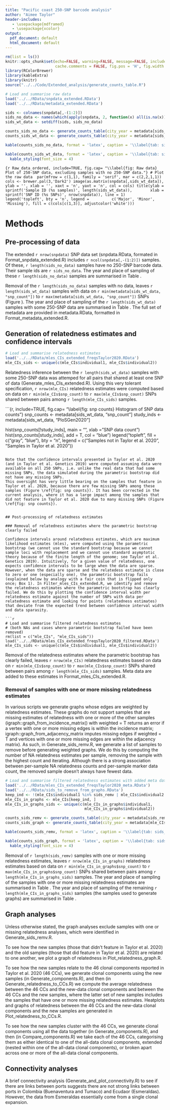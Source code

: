 ```yaml
---
title: "Pacific coast 250-SNP barcode analysis"
author: "Aimee Taylor"
header-includes:
   - \usepackage{mdframed}
   - \usepackage{xcolor}
output:
  pdf_document: default
  html_document: default
---
```


```r
rm(list = ls())
knitr::opts_chunk$set(echo=FALSE, warning=FALSE, message=FALSE, include=TRUE, cache=TRUE, 
                      cache.comments = FALSE, fig.pos = 'H', fig.width = 7, dev = 'png', dpi = 300)
library(RColorBrewer)
library(kableExtra)
library(knitr)
source("../../Code/Extended_analysis/generate_counts_table.R")
```



```r
# Load and summarise raw data 
load('../../RData/snpdata_extended.RData') 
load('../../RData/metadata_extended.RData')

sids <- colnames(snpdata[,-(1:2)])
sids_no_data <- names(which(apply(snpdata, 2, function(x) all(is.na(x)))))
sids_wt_data <- setdiff(sids, sids_no_data)

counts_sids_no_data <- generate_counts_table(city_year = metadata[sids_no_data,c("City", "Year")])
counts_sids_wt_data <- generate_counts_table(city_year = metadata[sids_wt_data,c("City", "Year")])

kable(counts_sids_no_data, format = 'latex', caption = '\\label{tab: sids_no_data sample counts} Yearly sample counts per city of the samples with no 250-SNP data.')

kable(counts_sids_wt_data, format = 'latex', caption = '\\label{tab: sids_wt_data sample counts} Yearly sample counts per city of the samples with some 250-SNP data.') %>%
  kable_styling(font_size = 4)
```
\normalsize

```{r Raw_data_ordered, include=TRUE, fig.cap= "\\label{fig: Raw data} Plot of 250-SNP data, excluding samples with no 250-SNP data."}
# Plot the raw data 
par(mfrow = c(1,1), family = 'serif', mar = c(2,2,1,1))
cols <- brewer.pal(3,'Dark2')
image(as.matrix(snpdata[,sids_wt_data]), 
      ylab = '', xlab = '', xaxt = 'n', yaxt = 'n', col = cols)
title(ylab = sprintf('Sample ID (%s samples)', length(sids_wt_data)), 
      xlab = sprintf('SNP ID (%s SNPs)', nrow(snpdata)), line = 1)
legend('topleft', bty = 'n', legend =
         c('Major', 'Minor', 'Missing'), fill = c(cols[c(1,3)], adjustcolor('white')))
```

# Methods

## Pre-processing of data 

The extended `r nrow(snpdata)` SNP data set (snpdata.RData, formated in Format_snpdata_extended.R) includes `r ncol(snpdata[,-(1:2)])` samples. Of these, `r length(sids_no_data)` samples have no 250-SNP barcode data. Their sample ids are `r sids_no_data`. The year and place of sampling of these `r length(sids_no_data)` samples are summarised in Table \ref{tab: sids_no_data sample counts}. 

Removal of the `r length(sids_no_data)` samples with no data, leaves `r length(sids_wt_data)` samples with data on `r min(metadata[sids_wt_data, "snp_count"])` to `r max(metadata[sids_wt_data, "snp_count"])` SNPs (Figure \ref{fig: Raw data}). The year and place of sampling of the `r length(sids_wt_data)` samples with some 250-SNP data are summarised in Table \ref{tab: sids_wt_data sample counts}. The full set of metadata are provided in metadata.RData, formatted in Format_metadata_extended.R. 

## Generation of relatedness estimates and confidence intervals

```r
# Load and summarise relatedness estimates 
load('../../RData/mles_CIs_extended_freqsTaylor2020.RData')
mle_CIs_sids <- unique(c(mle_CIs$individual1, mle_CIs$individual2))
```

Relatedness inference between the `r length(sids_wt_data)` samples with some 250-SNP data was attemped for all pairs that shared at least one SNP of data (Generate_mles_CIs_extended.R). Using this very tolerant specification, `r nrow(mle_CIs)` relatedness estimates were computed based on data on `r min(mle_CIs$snp_count)` to `r max(mle_CIs$snp_count)` SNPs shared between pairs among `r length(mle_CIs_sids)` samples. 

```{r, include=TRUE, fig.cap= "\\label{fig: snp counts} Histogram of SNP data counts"}
snp_counts <- metadata[sids_wt_data, "snp_count"]
study_inds <- metadata[sids_wt_data, "PloSGen2020"]

hist(snp_counts[!study_inds], main = "", xlab = "SNP data count")
hist(snp_counts[study_inds], add = T, col = "blue")
legend("topleft", fill = c("gray", "blue"), bty = "n", 
       legend = c("Samples not in Taylor et al. 2020", "Samples in Taylor et al. 2020"))
```

Note that the confidence intervals presented in Taylor et al. 2020 (and in Taylor et al. Genetics 2019) were computed assuming data were available on all 250 SNPs, i.e. unlike the real data that had some missing SNPs, the data simulated during the parametric bootstrap did not have any missing SNPs. 
This oversight has very little bearing on the samples that feature in Taylor et al. 2020, because there are few missing SNPs among these samples (Figure \ref{fig: snp counts}). It has been corrected in the current analysis, where it has a large impact among the samples that did not feature in Taylor et al. 2020 due to many missing SNPs (Figure \ref{fig: snp counts}). 


## Post-processing of relatedness estimates 

### Removal of relatedness estimates where the parametric bootstrap clearly failed

Confidence intervals around relatedness estimates, which are maximum likelihood estimates (mles), were computed using the parametric bootstrap (we cannot use the standard bootstrap because we cannot sample loci with replacement and we cannot use standard asymptotic theory because of the finite length of the genome; see Taylor et al. Genetics 2019). Intuitively, for a given value of relatedness, one expects confidence intervals to be large when the data are sparse. However, when the data are sparse and the relatedess estimate is close to zero or one (especially one), the parametric bootstrap fails (explained below by analogy with a fair coin that is flipped only once; Box 1). In Filter_mles_CIs_extended.R, we identify and remove the relatedness estimates where the parametric bootstrap has clearly failed. We do this by plotting the confidence interval width per relatedness estimate against the number of SNPs with data per relatedness estimate and looking for points (relatedness estimates) that deviate from the expected trend between confidence interval width and data sparasity. 

```r
# Load and summarise filtered relatedness estimates 
# (both NAs and cases where parametric bootstrap failed have been removed)
rm(list = c("mle_CIs", "mle_CIs_sids"))
load('../../RData/mles_CIs_extended_freqsTaylor2020_filtered.RData') 
mle_CIs_sids <- unique(c(mle_CIs$individual1, mle_CIs$individual2))
```

Removal of the relatedness estimates where the parametric bootstrap has clearly failed, leaves `r nrow(mle_CIs)` relatedness estimates based on data on `r min(mle_CIs$snp_count)` to `r max(mle_CIs$snp_count)` SNPs shared between pairs among `r length(mle_CIs_sids)` samples. Meta data are added to these estimates in Format_mles_CIs_extended.R. 

### Removal of samples with one or more missing relatedness estimates

In various scripts we generate graphs whose edges are weighted by relatedness estimates. These graphs do not support samples that are missing estimates of relatedness with one or more of the other samples (igraph::graph_from_incidence_matrix() with weighted = T returns an error if a vertex with one or more missing edges is within the incidence matrix; igraph::graph_from_adjacency_matrix imputes missing edges if weighted = T and vertices with one or more missing edges are within the adjacency matrix). As such, in Generate_sids_remv.R, we generate a list of samples to remove before generating weighted graphs. We do this by computing the number of NA relatedness estimates per sample, removing the sample with the highest count and iterating. Although there is a strong association between per-sample NA relatedness counts and per-sample marker data count, the removed sample doesn't always have fewest data.

```r
# Load and summarise filtered relatedness estimates with added meta data
load('../../RData/mles_CIs_extended_freqsTaylor2020_meta.RData') 
load('../../RData/sids_to_remove_from_graphs.RData')
keep_ind <- !(mle_CIs$individual1 %in% sids_remv | mle_CIs$individual2 %in% sids_remv)
mle_CIs_in_graphs <- mle_CIs[keep_ind, ]
mle_CIs_in_graphs_sids <- unique(c(mle_CIs_in_graphs$individual1,
                                   mle_CIs_in_graphs$individual2)) 

counts_sids_remv <- generate_counts_table(city_year = metadata[sids_remv,c("City", "Year")])
counts_sids_graph <- generate_counts_table(city_year = metadata[mle_CIs_in_graphs_sids,c("City", "Year")])

kable(counts_sids_remv, format = 'latex', caption = '\\label{tab: sids_remv sample counts} Yearly sample counts per city of the samples ommitted from graphs due to one or more missing relatedness estimate.')

kable(counts_sids_graph, format = 'latex', caption = '\\label{tab: sids_graph sample counts} Yearly sample counts per city of the samples included in graphs') %>%
  kable_styling(font_size = 4)
```

Removal of `r length(sids_remv)` samples with one or more missing relatedness estimates, leaves `r nrow(mle_CIs_in_graphs)` relatedness estimates based on data on `r min(mle_CIs_in_graphs$snp_count)` to `r max(mle_CIs_in_graphs$snp_count)` SNPs shared between pairs among `r length(mle_CIs_in_graphs_sids)` samples. The year and place of sampling of the samples with one or more missing relatedness estimates are summarised in Table \ref{tab: sids_remv sample counts}. The year and place of sampling of the remaining `r length(mle_CIs_in_graphs_sids)` samples (the samples used to generate graphs) are summarised in Table \ref{tab: sids_graph sample counts}.

## Graph analyses 

Unless otherwise stated, the graph analyses exclude samples with one or missing relatedness analyses, which were identified in Generate_sids_remv.R.

To see how the new samples (those that didn't feature in Taylor et al. 2020) and the old samples (those that did feature in Taylor et al. 2020) are related to one another, we plot a graph of relatedness in Plot_relatedness_graph.R. 

To see how the new samples relate to the 46 clonal components reported in Taylor et al. 2020 (46 CCs), we generate clonal components using the new samples (in Generate_components.R), and then (in Generate_relatedness_to_CCs.R) we compute the average relatedness between the 46 CCs and the new-data clonal components and between the 46 CCs and the new samples, where the latter set of new samples includes the samples that have one or more missing relatedness estimates. Heatplots and graphs of relatedness between the 46 CCs and the new-data clonal components and the new samples are generated in Plot_relatedness_to_CCs.R.  

To see how the new samples cluster with the 46 CCs, we generate clonal components using all the data together (in Generate_components.R), and then (in Compare_components.R) we take each of the 46 CCs, categorising them as either identical to one of the all-data clonal components, extended (nested within one of the all-data clonal components), or broken apart across one or more of the all-data clonal components. 


## Connectivity analyses

A brief connectivity analysis (Generate_and_plot_connectivity.R) to see if there are links between ports suggests there are not strong links between ports in Colombia (Buenaventura and Tumaco) and Ecudaor (Esmeraldas). However, the data from Esmeraldas essentially come from a single clonal expansion. 

\pagebreak

\vspace{1cm}
\begin{mdframed}[backgroundcolor=blue!20] 
\section*{Box 1}

Consider a fair coin, whose probability of heads, $p = 0.5$, we want to estimate with confidence intervals using a Binomial model and the parametric bootstrap. The parametric bootstrap works by computing an estimate of $p$ (e.g. a maximum likelihood estimate, mle) based on some observed real data; plugging that estimate, $\widehat{p}$, into the model; simulating data many times under the model with $\widehat{p}$ plugged-in; re-estimating $p$ using the simulated data; and using a summary of the distribution of the many estimates of $p$ based on simulated data to construct a confidence interval for $\widehat{p}$.

In the extremely sparse setting where the coin is flipped only once, the mle of $p$ will either be zero (if the flip returns a tail) or one (if the flip returns a head). The data simulated under the model (the Binomial distribution with $n = 1$ flip) with probablity set equal to either $\hat{p} = 0$ or 1 will either be all tails (if $\hat{p} = 0$) or all heads (if $\hat{p} = 1$) and the estimates of $p$ based on simulated data will either be all zero or all one, respectively. Otherwise stated, there will be no diversity among estimates of $p$ based on data simulated under a coin model whose probability is set equal to the mle based on a single flip.  

Similarly, when the relatedness estimate, $\widehat{r}$, is one and there are data on only one SNP, the parametric bootstrap generates data simulated from a single locus that is IBD with probability equal to $\widehat{r} = 1$. Unless there are genotyping errors, all the simulated data will be IBS and all the relatedness estimates based on the simulated data will be equal to that based on the observed data. When $\widehat{r} = 0$ data are simulated from a single locus that is IBD with probability equal to $\widehat{r} = 0$. Depending on the allele frequencies, the observed data can either be IBS or not, and so relatedness estimates based on simulated data can either be one value that is different to the observed data or another value that is the same as the observed data. 
\vspace{0.5cm}
\end{mdframed}





